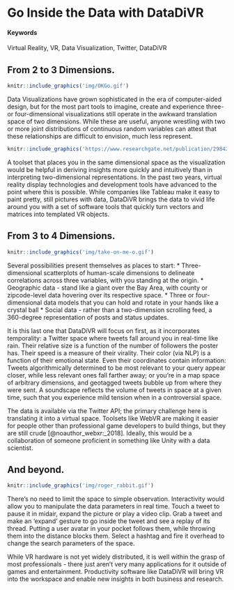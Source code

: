 # Go Inside the Data with DataDiVR {#VR-Data-Visualization-Interaction}

#### Keywords {-}
Virtual Reality, VR, Data Visualization, Twitter, DataDiVR

## From 2 to 3 Dimensions.

```r
knitr::include_graphics('img/OKGo.gif')
```
Data Visualizations have grown sophisticated in the era of computer-aided design, but for the most part tools to imagine, create and experience three- or four-dimensional visualizations still operate in the awkward translation space of two dimensions.  While these are useful, anyone wrestling with two or more joint distributions of continuous random variables can attest that these relationships are difficult to envision, much less represent.  

```r
knitr::include_graphics('https://www.researchgate.net/publication/298429887/figure/fig6/AS:340306768744460@1458146864430/Three-dimensional-scatter-plot-based-on-size-protein-concentration-and-attenuation-of.png')
```
A toolset that places you in the same dimensional space as the visualization would be helpful in deriving insights more quickly and intuitively than in interpreting two-dimensional representations.  In the past two years, virtual reality display technologies and development tools have advanced to the point where this is possible.  While companies like Tableau make it easy to paint pretty, still pictures with data, DataDiVR brings the data to vivid life around you with a set of software tools that quickly turn vectors and matrices into templated VR objects.

## From 3 to 4 Dimensions.

```r
knitr::include_graphics('img/take-on-me-o.gif')
```
Several possibilities present themselves as places to start:
* Three-dimensional scatterplots of human-scale dimensions to delineate correlations across three variables, with you standing at the origin.
* Geographic data - stand like a giant over the Bay Area, with county or zipcode-level data hovering over its respective space.
* Three or four-dimensional data models that you can hold and rotate in your hands like a crystal ball
* Social data - rather than a two-dimension scrolling feed, a 360-degree representation of posts and status updates.

It is this last one that DataDiVR will focus on first, as it incorporates temporality:  a Twitter space where tweets fall around you in real-time like rain.  Their relative size is a function of the number of followers the poster has.  Their speed is a measure of their virality.  Their color (via NLP) is a function of their emotional state.  Even their coordinates contain information: Tweets algorithmically determined to be most relevant to your query appear closer, while less relevant ones fall farther away; or you're in a map space of arbitrary dimensions, and geotagged tweets bubble up from where they were sent.  A soundscape reflects the volume of tweets in space at a given time, such that you experience mild tension when in a controversial space.

The data is available via the Twitter API; the primary challenge here is translating it into a virtual space.  Toolsets like WebVR are making it easier for people other than professional game developers to build things, but they are still crude [@noauthor_webxr:_2018].  Ideally, this would be a collaboration of someone proficient in something like Unity with a data scientist.

## And beyond.

```r
knitr::include_graphics('img/roger_rabbit.gif')
```
There's no need to limit the space to simple observation.  Interactivity would allow you to manipulate the data parameters in real time.  Touch a tweet to pause it in midair, expand the picture or play a video clip.  Grab a tweet and make an 'expand' gesture to go inside the tweet and see a replay of its thread.  Putting a user avatar in your pocket follows them, while throwing them into the distance blocks them.  Select a hashtag and fire it overhead to change the search parameters of the space.

While VR hardware is not yet widely distributed, it is well within the grasp of most professionals - there just aren't very many applications for it outside of games and entertainment.  Productivity software like DataDiVR will bring VR into the workspace and enable new insights in both business and research.
